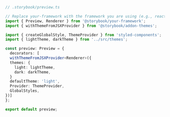 ```ts
// .storybook/preview.ts

// Replace your-framework with the framework you are using (e.g., react, vue3)
import { Preview, Renderer } from '@storybook/your-framework';
import { withThemeFromJSXProvider } from '@storybook/addon-themes';

import { createGlobalStyle, ThemeProvider } from 'styled-components';
import { lightTheme, darkTheme } from '../src/themes';

const preview: Preview = {
  decorators: [
  withThemeFromJSXProvider<Renderer>({
  themes: {
    light: lightTheme,
    dark: darkTheme,
  }
  defaultTheme: 'light',
  Provider: ThemeProvider,
  GlobalStyles,
})]
};

export default preview;
```
